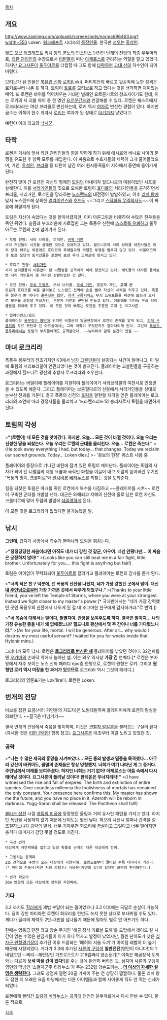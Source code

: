 [[목차]]

== 개요 ==
http://wow.zamimg.com/uploads/screenshots/normal/96463.jpg?width=550
Loken. [[워크래프트]] 시리즈의 [[워크래프트/등장인물|등장인물]]. 한국판 [[성우]]는 [[홍성헌]].

[[월드 오브 워크래프트]] [[리치 왕의 분노]]의 [[인스턴스 던전]]인 [[번개의 전당]]의 최종 우두머리로, [[티탄 관리인]]의 수장으로서 [[티탄(워크래프트)|티탄]]들이 떠난 [[아제로스]]를 관리하는 역할을 맡고 있었다. 하지만 [[요그사론]]이 [[울두아르]]를 더럽힐 때 그도 함께 [[타락]]하여 [[고대 신]]의 하수인이 되어 버렸다.

모티브가 된 인물은 [[북유럽 신화]] [[로키]](Loki). 머리회전이 빠르고 뒷공작에 능한 성격은 로키로부터 나온 듯 하다. 토림이 [[토르]]를 모티브로 하고 있다는 것을 생각하면 재미있는 배역. 또 로켄은 바위를 먹어치우는 거대한 벌레인 요르문가르의 창조자이기도 한데, 이는 로키의 세 괴물 아이 중 한 명인 [[요르문간드]]와 연결해볼 수 있다. 로켄은 퀘스트에서 로크리라라는 여성 브리쿨로 변신하는데, 로키 역시 [[여자]]로 변신한 경험이 있다. 하지만 급수는 이쪽이 한수 위라서 [[로키]]는 여자가 된 상태로 [[아기]]까지 낳았다고.

예킨야 이래 최고의 [[낚시꾼]].

== 타락 ==
로켄은 거사에 앞서 티탄 관리인들의 힘을 약하게 하기 위해 에시르와 바니르 사이의 분쟁을 유도한 후 양쪽 모두를 제압한다. 이 싸움으로 수호자들의 세력이 크게 줄어들었으며, 거인, [[토석인]], [[브리쿨]] 등 티탄이 남긴 여러 원시종족들이 지하에서 동면에 들어가게 된다.

완전히 맛이 간 로켄은 자신의 형제인 [[토림]]의 아내이자 힐드니르의 여왕이었던 시프를 살해한다. 이를 [[거인(워크래프트)#s-3.3.3|서리거인]]들의 짓으로 오해한 토림이 [[호디르]]의 서리거인들을 공격하면서 브리쿨, 서리거인, 토석인을 망라하는 [[노스렌드]]의 대전쟁이 발발하였고, 이후 [[리치 왕]]에 맞서 노스렌드에 상륙한 [[얼라이언스(워크래프트)|얼라이언스]]와 [[호드(워크래프트)|호드]]도 ~~그리고 [[스팀휘들 무역회사]]도~~ 이 싸움에 휘말리게 된다.

토림은 자신이 속았다는 것을 알아차렸지만, 이미 아른그림을 비롯하여 수많은 친우들을 죽인 뒤였다. 슬픔과 부끄러움에 사로잡힌 그는 폭풍우 신전에 [[히키코모리|스스로를 유폐하고]] 울두아르는 로켄의 손에 넘어가게 된다.

 * 토림 진영: 서리 브리쿨, 토석인, [[거인(워크래프트)#s-3.2.2|바위 거인]]
 서리 거인들이 시프를 살해한 것으로 오해하고 있다. 힐드니르의 서리 브리쿨 여전사들은 리치 왕과 싸우는 와중에도 호디르의 후예들과의 격렬한 투쟁을 멈추지 않고 있다. 바울더크랙과 토르 모단의 토석인들은 로켄이 보낸 무쇠 드워프에 맞서고 있다.

 * 호디르 진영: [[거인(워크래프트)#s-3.3.3|서리거인]]
 서리 브리쿨들이 이유없이 던 니펠럼을 공격하자 이에 항전하고 있다. NPC들의 대사를 들어보면 서리 거인들이 꽤 유리한 상황이었던 것 같다.

 * 로켄 진영: [[무쇠 드워프]], 무쇠 브리쿨, [[거인(워크래프트)#s-3.3.4|무쇠 거인]], 룬문자 거인, '''고대 신'''
 토림과 호디르를 싸움 붙여놓고 노스렌드 전역에 손을 뻗어 자신의 세력을 키우고 있다. 폭풍우 봉우리 뿐 아니라 [[울부짖는 협만]], [[회색 구릉지]]에도 무쇠 드워프들을 파견해 토림과 호디르 모두를 끝장낼 무쇠거인, 룬문자 거인의 군단을 만들고 있다. 이외에도 티타늄 무쇠 브리쿨들을 휘하에 두고 있다. 이 모든 것의 배후는 로켄을 조종한 고대 신 요그사론.

 * 얼라이언스/호드
 플레이어는 [[울부짖는 협만]]에 위치한 바엘군의 발굴현장에서 로켄의 존재를 알게 되고, [[회색 구릉지]]의 토르 모단과 던 아르골에서는 그의 계획이 무엇인지도 알아차리게 된다. 그런데 [[폭풍우 봉우리]]에서는 토림의 부하들에게도 공격받았다. ~~뉴비라서 앞뒤 분간이 안됨.~~

== 마녀 로크리라 ==
폭풍우 봉우리의 전초기지인 K3에서 [[남자]] [[고블린]]들이 실종되는 사건이 일어나고, 이 일에 토림의 서리브리쿨이 연관되었다는 것이 밝혀진다. 플레이어는 고블린들을 구출하는 과정에서 힐드니르 광산의 추방자 로크리라와 조우한다.

로크리라는 비밀리에 플레이어를 지원하여 플레이어가 서리브리쿨의 여전사로 인정받을 수 있도록 해준다. 그리고 플레이어는 브룬힐다르의 선봉에서 서리거인들을 상대로 눈부신 전과를 거둔다. 결국 폭풍의 신전의 [[토림]]을 알현할 자격을 얻은 플레이어는 로크리라의 조언에 따라 경쟁자들을 물리치고 '드라켄스리드'의 승리자로서 토림을 대면하게 된다.

== 토림의 각성 ==
>'''"(로켄이) 내 모든 것을 앗아갔다. 하지만, 오늘... 모든 것이 바뀔 것이다. 오늘 우리는 신성한 땅을 되찾는다. 오늘 우리는 로켄의 군대를 물리친다. 오늘... 로켄은 죽는다."'''
>(He took away everything I had, but today... that changes. Today we reclaim our sacred grounds. Today... Loken dies.)
>- '응보의 현장' 퀘스트 내용 중

플레이어의 등장으로 기나긴 비탄에 잠겨 있던 토림이 깨어난다. 플레이어는 토림의 사자가 되어 던 니펠렘의 제왕 요쿰과 극적인 화합을 이끌어 내고 토림의 잃어버린 무기인 '폭풍의 망치, 크롤미르'와 [[원시비룡]] [[칼날비늘|베라누스]]를 되찾는 것을 도와준다.

힘을 되찾은 토림은 아내를 죽인 로켄에게 복수를 다짐하고 ~~플레이어를 시켜~~ 로켄이 구축한 군대를 개발살 낸다. 대군은 와해되고 지혜의 신전에 홀로 남은 로켄 자신도 크롤미르에 맞아 토림의 발앞에 [[데꿀멍]]하게 된다.

이 모든 것은 로크리라가 없었다면 불가능했을 일.

== 낚시 ==
'''그런데''', 갑자기 사방에서 [[촉수]]가 뻗어나와 토림을 휘감는다. 

>'''"정정당당한 싸움이라면 아직도 네가 더 강한 것 같군, 아우여. 네겐 안됐다만... 이 싸움은 공정하지 않아!"'''
>(Looks like you can still beat me in a fair fight, little brother. Unfortunately for you.... this fight is anything but fair!)

토림은 어이없이 무력화되어 [[울두아르]]로 끌려가고 플레이어는 로켄의 감사를 듣게 된다.

>'''"너의 작은 친구 덕분에, 넌 폭풍의 신전을 나섰지, 네가 가장 강했던 곳에서 말야. 대신 [[요그사론|내 주인님]]으로부터 가장 가까운 곳에서 싸우게 되었구나."'''
>(Thanks to your little friend, you've left the Temple of Storms, where you were at your strongest. Instead we fight closer to my master's power.[* 국내판에서는 "네가 가장 강력했던 곳인 폭풍우의 신전에서 나오게 된 걸 네 조그마한 친구에게 감사하거라."로 번역.])

>'''"네 목숨에 대해서는 말이다, 필멸자여. 관용을 보여주도록 하지. 결국은 말이지... 나의 가장 유능한 종을 내가 왜 없애겠느냐? 힐드니르 광산에서 몇 주 간이나 너를 기다렸느니라."'''
>(As for your life, mortal. I will be generous. After all... why would I destroy my most useful servant? I waited for you for weeks inside that Hyldnir mine.)

그러니까 모두 낚시. 로켄은 '''[[여장|로크리라로 변신한 채]]''' 플레이어를 낚았던 것이다. 32연퀘를 왠 [[오카마]]의 손바닥 위에서 놀아난 셈. 이는 와우 역사상 '''가장 긴''' 연퀘다.[* 로켄은 부자왕에서 자주 보이는 노스 신화 패러디 npc중 한명으로, 로켄의 원형은 로키. 그리고 '''원형인 로키 역시 여장을 한 과거가 있으므로''' 로크리라 역시 그것의 패러디.]

로크리라의 영문표기는 Lok'lira다. 로켄은 Loken.

== 번개의 전당 ==
비보를 접한 요쿰(서리 거인들의 지도자)은 노발대발하며 플레이어에게 로켄의 말살을 의뢰한다. ~~결국은 떠넘기기~~

결국 번개의 전당에서 죽음을 맞이하며, 이것은 [[관찰자 알갈론]]을 불러오는 구실이 된다(자세한 것은 [[티탄 관리인]] 항목 참고). [[요그사론]]은 애초부터 이걸 노리고 있었던 것.

=== 공략 ===
>'''"나는 수 많은 제국의 흥망을 지켜보았다... 모든 종의 발생과 멸종을 목격했다... 아무리 강산이 바뀌어도, 필멸의 존재들은 항상 멍청했지. 너희가 여기 나타난 게 그 증거다. 주인님께서 미래를 보여주셨다. 하지만 너희는 거기 없어! 아제로스는 어둠 속에서 다시 태어날 것이다. 요그사론이 풀려날 것이다! 판테온은 무너지리라!"'''
>(I have witnessed the rise and fall of empires. The birth and extinction of entire species. Over countless millennia the foolishness of mortals has remained the only constant. Your presence here confirms this. My master has shown me the future, and you have no place in it. Azeroth will be reborn in darkness. Yogg-Saron shall be released! The Pantheon shall fall!)

[[불타는 성전]] 시절 [[어둠의 미궁]]에 등장했던 울림과 거의 유사한 패턴을 가지고 있다. 하지만 폭탄을 사용하지 않기 때문에 난이도는 훨씬 낮다. 회오리 시전시 얼마나 간격을 잘 조절하느냐가 공략의 열쇠. 너무 가까우면 회오리에 [[끔살]]이고 그렇다고 너무 멀어지면 충격파 대미지가 감당 못할 정도로 커진다.

 * 곡선 번개
 대상에게 자연피해를 입히고 일정 확률로 근처의 다른 대상에게 전이.

 * 고동치는 충격파
 2초 간격으로 주변의 모든 대상에게 자연피해. 로켄으로부터 멀어질 수록 대미지가 커진다.[* 파티에 주술사(자연 저항 토템)나 사냥꾼(자연의 상)이 있다면 공략이 편리해진다.]

 * 번개 회오리 
 20m 반경의 모든 대상에게 강력한 자연피해. 

=== 기타 ===
3.2 까지도 [[힐러]]에게 제법 부담이 되는 몹이었으나 3.3 이후에는 극딜로 순살이 가능하다. 딜이 강한 파티라면 로켄이 회오리를 한번도 쓰지 못한 상태로 보내버릴 수도 있다. 게다가 딜러의 체력도 2만~3만을 넘나들기 때문에 맞아도 별로 안 아프기도 하다.

한때는 영웅급 던전 최고 양손 무기인 '해골 장식 가로날 도끼'를 드랍해서 레이드 갈 시간이 없는 수많은 판금캐들이 이거 하나 먹자고 발정이 났었지만, 훨씬 난이도가 낮은 [[십자군 원형경기장]]이 추가된 이후 드랍되는 '폐허의 서슬 도끼'가 아이템 레벨이 더 높기 때문에 사장되었다.  게다가 3.3에 추가된 [[사론의 구덩이]] '''일반던전'''(영던이 아니다!)의 1네임드인 --쩌리--제련장인 가프로스트가 219렙짜리 양손둔기[* 이쪽은 해골장식 도끼와는 다르게 '''보석 박을 칸이 있다!''']를 주는 탓에 완전히 버려진 듯. 심지어 사론의 구덩이 영던의 막넴인 '스컬지군주 티라누스'가 주는 232렙 양손도끼는... '''[[더 이상의 자세한 설명은 생략한다]].'''  그래도 상점에 팔면 20골 가까이 주는 건 상당히 짭짤하다.
물론 리치 왕도 잡힌 지 오래인 요즘 마당에서는 다른 아이템들과 함께 사이좋게 줘도 안 먹는 신세가 되었다.

로켄에게 끌려간 [[토림]]과 [[칼날비늘|베라누스]]는 [[공격대]] 던전인 울두아르에서 다시 만날 수 있다. 물론 적으로.

[[각주]]
